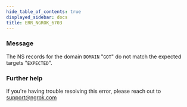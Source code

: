 ```yaml
---
hide_table_of_contents: true
displayed_sidebar: docs
title: ERR_NGROK_6703
---
```




### Message

The NS records for the domain `DOMAIN` "`GOT`" do not match the expected targets "`EXPECTED`".

<ErrorDetails error="err_ngrok_6703" />

### Further help

If you're having trouble resolving this error, please reach out to [support@ngrok.com](mailto:support@ngrok.com?subject=Help%20with%20ERR_NGROK_6703)
